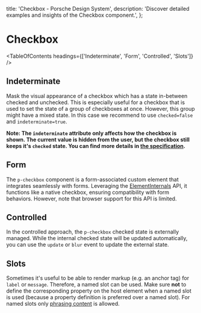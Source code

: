 
  title: 'Checkbox - Porsche Design System',
  description: 'Discover detailed examples and insights of the Checkbox component.',
};

# Checkbox <ComponentStatus tagName="p-checkbox"></ComponentStatus>

<TableOfContents headings={['Indeterminate', 'Form', 'Controlled', 'Slots']} />

## Indeterminate

Mask the visual appearance of a checkbox which has a state in-between checked and unchecked. This is especially useful
for a checkbox that is used to set the state of a group of checkboxes at once. However, this group might have a mixed
state. In this case we recommend to use `checked=false` and `indeterminate=true`.

**Note: The `indeterminate` attribute only affects how the checkbox is shown. The current value is hidden from the user,
but the checkbox still keeps it's `checked` state. You can find more details in
[the specification](https://w3.org/TR/html52/sec-forms.html#dom-htmlinputelement-indeterminate).**

<ComponentStory story={checkboxStoryIndeterminate} />

## Form

The `p-checkbox` component is a form-associated custom element that integrates seamlessly with forms. Leveraging the
[ElementInternals](https://developer.mozilla.org/en-US/docs/Web/API/ElementInternals) API, it functions like a native
checkbox, ensuring compatibility with form behaviors. However, note that browser support for this API is limited.

<ComponentExample codeSample={checkboxExample} />

## Controlled

In the controlled approach, the `p-checkbox` checked state is externally managed. While the internal checked state will
be updated automatically, you can use the `update` or `blur` event to update the external state.

<ComponentExample codeSample={checkboxExampleControlled} />

## Slots

Sometimes it's useful to be able to render markup (e.g. an anchor tag) for `label` or `message`. Therefore, a named slot
can be used. Make sure **not** to define the corresponding property on the host element when a named slot is used
(because a property definition is preferred over a named slot). For named slots only
[phrasing content](https://developer.mozilla.org/en-US/docs/Web/Guide/HTML/Content_categories#Phrasing_content) is
allowed.

<ComponentStory story={checkboxStorySlots} />
